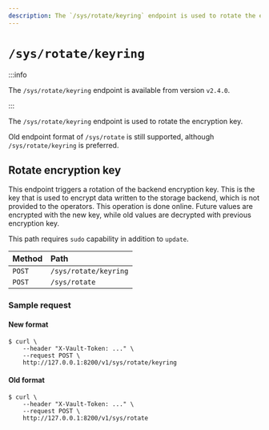 ```yaml
---
description: The `/sys/rotate/keyring` endpoint is used to rotate the encryption key.
---
```


# `/sys/rotate/keyring`

:::info

The `/sys/rotate/keyring` endpoint is available from version `v2.4.0`.

:::

The `/sys/rotate/keyring` endpoint is used to rotate the encryption key.

Old endpoint format of `/sys/rotate` is still supported, although `/sys/rotate/keyring` is preferred.

## Rotate encryption key

This endpoint triggers a rotation of the backend encryption key. This is the key
that is used to encrypt data written to the storage backend, which is not provided
to the operators. This operation is done online. Future values are encrypted with
the new key, while old values are decrypted with previous encryption key.

This path requires `sudo` capability in addition to `update`.

| Method | Path                  |
| :----- | :-------------------- |
| `POST` | `/sys/rotate/keyring` |
| `POST` | `/sys/rotate`         |

### Sample request

#### New format

```shell-session
$ curl \
    --header "X-Vault-Token: ..." \
    --request POST \
    http://127.0.0.1:8200/v1/sys/rotate/keyring
```

#### Old format

```shell-session
$ curl \
    --header "X-Vault-Token: ..." \
    --request POST \
    http://127.0.0.1:8200/v1/sys/rotate
```